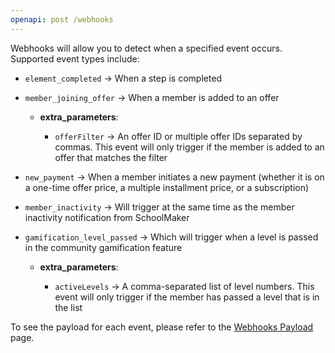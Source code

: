 ```yaml
---
openapi: post /webhooks
---
```


Webhooks will allow you to detect when a specified event occurs. Supported event types include:

* `element_completed` → When a step is completed

* `member_joining_offer` →  When a member is added to an offer

  * **extra\_parameters**:

    * `offerFilter` → An offer ID or multiple offer IDs separated by commas. This event will only trigger if the member is added to an offer that matches the filter

* `new_payment` → When a member initiates a new payment (whether it is on a one-time offer price, a multiple installment price, or a subscription)

* `member_inactivity` → Will trigger at the same time as the member inactivity notification from SchoolMaker

* `gamification_level_passed`  → Which will trigger when a level is passed in the community gamification feature

  * **extra\_parameters**:

    * `activeLevels` → A comma-separated list of level numbers. This event will only trigger if the member has passed a level that is in the list

To see the payload for each event, please refer to the [Webhooks Payload](/api-reference/endpoints/webhooks/payload) page.